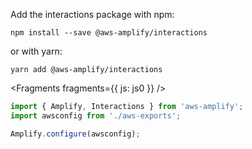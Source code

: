 
Add the interactions package with npm:
```
npm install --save @aws-amplify/interactions
```

or with yarn:
```
yarn add @aws-amplify/interactions
```

<Fragments fragments={{ js: js0 }} />

```javascript
import { Amplify, Interactions } from 'aws-amplify';
import awsconfig from './aws-exports';

Amplify.configure(awsconfig);
```
